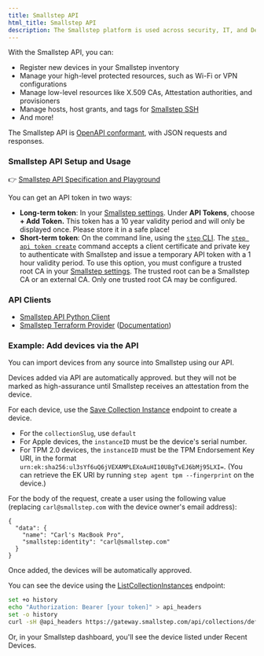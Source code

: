 ```yaml
---
title: Smallstep API
html_title: Smallstep API
description: The Smallstep platform is used across security, IT, and DevOps teams to enable end-to-end network encryption, privileged access management, passwordless authentication, and much more.
---
```


With the Smallstep API, you can:

- Register new devices in your Smallstep inventory
- Manage your high-level protected resources, such as Wi-Fi or VPN configurations
- Manage low-level resources like X.509 CAs, Attestation authorities, and provisioners
- Manage hosts, host grants, and tags for [Smallstep SSH](../ssh/README.mdx)
- And more!

The Smallstep API is [OpenAPI conformant](https://www.openapis.org/), with JSON requests and responses.

### Smallstep API Setup and Usage

👉 [Smallstep API Specification and Playground](https://gateway.smallstep.com)

You can get an API token in two ways:
- **Long-term token**: In your [Smallstep settings](https://smallstep.com/app?next=/settings). Under **API Tokens**, choose **+ Add Token.** This token has a 10 year validity period and will only be displayed once. Please store it in a safe place!
- **Short-term token**: On the command line, using the [`step` CLI](../step-cli/README.mdx). The [`step api token create`](../step-cli/reference/api/token/create/README.mdx) command accepts a client certificate and private key to authenticate with Smallstep and issue a temporary API token with a 1 hour validity period.
  To use this option, you must configure a trusted root CA in your [Smallstep settings](https://smallstep.com/app?next=/settings). The trusted root can be a Smallstep CA or an external CA. Only one trusted root CA may be configured.

### API Clients

- [Smallstep API Python Client](https://github.com/smallstep/smallstep-python)
- [Smallstep Terraform Provider](https://github.com/smallstep/terraform-provider-smallstep) ([Documentation](https://registry.terraform.io/providers/smallstep/smallstep/latest/docs))

### Example: Add devices via the API

You can import devices from any source into Smallstep using our API.

Devices added via API are automatically approved.
but they will not be marked as high-assurance
until Smallstep receives an attestation from the device.

For each device, use the [Save Collection Instance](https://gateway.smallstep.com/v2023-11-01/operations/PutCollectionInstance) endpoint to create a device.
- For the `collectionSlug`, use `default`
- For Apple devices, the `instanceID` must be the device's serial number.
- For TPM 2.0 devices, the `instanceID` must be the TPM Endorsement Key URI, in the format `urn:ek:sha256:ul3sYf6uQ6jVEXAMPLEXoAuHI10U8gTvEJ6bMj95LXI=`. (You can retrieve the EK URI by running `step agent tpm --fingerprint` on the device.)

For the body of the request,
create a user using the following value 
(replacing `carl@smallstep.com` with the device owner's email address):

```
{
  "data": {
    "name": "Carl's MacBook Pro",
    "smallstep:identity": "carl@smallstep.com"
  }
}
```

Once added,
the devices will be automatically approved.

You can see the device using the [ListCollectionInstances](https://gateway.smallstep.com/v2023-11-01/operations/ListCollectionInstances) endpoint:

```bash
set +o history
echo "Authorization: Bearer [your token]" > api_headers
set -o history
curl -sH @api_headers https://gateway.smallstep.com/api/collections/default/items | jq
```

Or, in your Smallstep dashboard,
you'll see the device listed under Recent Devices.


